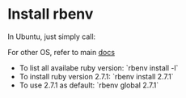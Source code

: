 = Install rbenv =

In Ubuntu, just simply call:

{{{bash
sudo apt install rbenv
}}}

For other OS, refer to main [[https://github.com/rbenv/rbenv#installation|docs]]

* To list all availabe ruby version: `rbenv install -l`
* To install ruby version 2.7.1: `rbenv install 2.7.1`
* To use 2.7.1 as default: `rbenv global 2.7.1`
